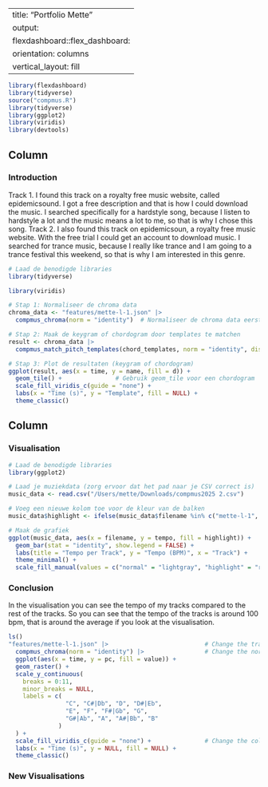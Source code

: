 
---
title: "Portfolio Mette"
output: 
  flexdashboard::flex_dashboard:
    orientation: columns
    vertical_layout: fill
--- 

```r
library(flexdashboard)
library(tidyverse)
source("compmus.R")
library(tidyverse)
library(ggplot2)
library(viridis)
library(devtools)

```

Column {data-width=650}
-----------------------------------------------------------------------

### Introduction

Track 1.
I found this track on a royalty free music website, called epidemicsound. I got a free description and that is how I could download the music. I searched specifically for a hardstyle song, because I listen to hardstyle a lot and the music means a lot to me, so that is why I chose this song.
Track 2.
I also found this track on epidemicsoun, a royalty free music website. With the free trial I could get an account to download music. I searched for trance music, because I really like trance and I am going to a trance festival this weekend, so that is why I am interested in this genre. 


```r
# Laad de benodigde libraries
library(tidyverse)

library(viridis)

# Stap 1: Normaliseer de chroma data
chroma_data <- "features/mette-l-1.json" |> 
  compmus_chroma(norm = "identity")  # Normaliseer de chroma data eerst

# Stap 2: Maak de keygram of chordogram door templates te matchen
result <- chroma_data |> 
  compmus_match_pitch_templates(chord_templates, norm = "identity", distance = "cosine")

# Stap 3: Plot de resultaten (keygram of chordogram)
ggplot(result, aes(x = time, y = name, fill = d)) + 
  geom_tile() +               # Gebruik geom_tile voor een chordogram
  scale_fill_viridis_c(guide = "none") + 
  labs(x = "Time (s)", y = "Template", fill = NULL) +
  theme_classic()


```

Column {data-width=350}
-----------------------------------------------------------------------

### Visualisation

```r

# Laad de benodigde libraries
library(ggplot2)

# Laad je muziekdata (zorg ervoor dat het pad naar je CSV correct is)
music_data <- read.csv("/Users/mette/Downloads/compmus2025 2.csv")

# Voeg een nieuwe kolom toe voor de kleur van de balken
music_data$highlight <- ifelse(music_data$filename %in% c("mette-l-1", "mette-l-2"), "highlight", "normal")

# Maak de grafiek
ggplot(music_data, aes(x = filename, y = tempo, fill = highlight)) +
  geom_bar(stat = "identity", show.legend = FALSE) +
  labs(title = "Tempo per Track", y = "Tempo (BPM)", x = "Track") +
  theme_minimal() +
  scale_fill_manual(values = c("normal" = "lightgray", "highlight" = "red"))  # Kleur je tracks in het rood

```

### Conclusion

In the visualisation you can see the tempo of my tracks compared to the rest of the tracks. So you can see that the tempo of the tracks is around 100 bpm, that is around the average if you look at the visualisation. 

```r
ls() 
"features/mette-l-1.json" |>                           # Change the track
  compmus_chroma(norm = "identity") |>                 # Change the norm
  ggplot(aes(x = time, y = pc, fill = value)) + 
  geom_raster() +
  scale_y_continuous(
    breaks = 0:11,
    minor_breaks = NULL,
    labels = c(
                "C", "C#|Db", "D", "D#|Eb",
                "E", "F", "F#|Gb", "G",
                "G#|Ab", "A", "A#|Bb", "B"
              )
  ) +
  scale_fill_viridis_c(guide = "none") +               # Change the colours?
  labs(x = "Time (s)", y = NULL, fill = NULL) +
  theme_classic()      
```
### New Visualisations

```r


```